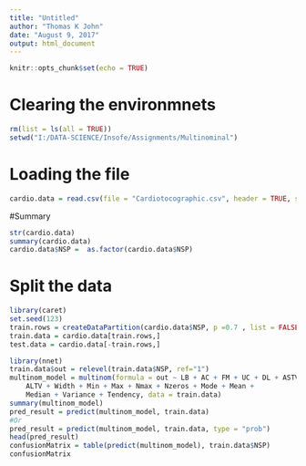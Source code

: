 ---
title: "Untitled"
author: "Thomas K John"
date: "August 9, 2017"
output: html_document
---

```{r setup, include=FALSE}
knitr::opts_chunk$set(echo = TRUE)
```

# Clearing the environmnets
```{r}
rm(list = ls(all = TRUE))
setwd("I:/DATA-SCIENCE/Insofe/Assignments/Multinominal")
```
# Loading the file
```{r}
cardio.data = read.csv(file = "Cardiotocographic.csv", header = TRUE, sep = ",", na.strings = c(NA,"") )
```

#Summary
```{r}
str(cardio.data)
summary(cardio.data)
cardio.data$NSP =  as.factor(cardio.data$NSP)
```
# Split the data
```{r}
library(caret)
set.seed(123)
train.rows = createDataPartition(cardio.data$NSP, p =0.7 , list = FALSE)
train.data = cardio.data[train.rows,]
test.data = cardio.data[-train.rows,]

```

```{r}
library(nnet)
train.data$out = relevel(train.data$NSP, ref="1")
multinom_model = multinom(formula = out ~ LB + AC + FM + UC + DL + ASTV + MSTV + 
    ALTV + Width + Min + Max + Nmax + Nzeros + Mode + Mean + 
    Median + Variance + Tendency, data = train.data)
summary(multinom_model)
pred_result = predict(multinom_model, train.data)
#Or
pred_result = predict(multinom_model, train.data, type = "prob")
head(pred_result)
confusionMatrix = table(predict(multinom_model), train.data$NSP)
confusionMatrix
```

```{r}

```



















